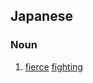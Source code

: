 ==Japanese==
{{kanji readings tab|激|げき|闘|とう|sort=げきとう}}

===Noun===
{{ja-noun|k|hira=げきとう|rom=gekitō|hidx=けきとう'}}

# [[fierce]] [[fighting]]